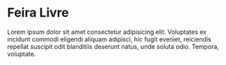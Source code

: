 
<Meta title="Introduction/Welcome" />

# Feira Livre

Lorem ipsum dolor sit amet consectetur adipisicing elit. Voluptates ex
incidunt commodi eligendi aliquam adipisci, hic fugit eveniet, reiciendis
repellat suscipit odit blanditiis deserunt natus, unde soluta odio.
Tempora, voluptate.
